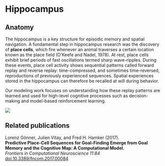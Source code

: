 # Hippocampus

## Anatomy

The hippocampus is a key structure for episodic memory and spatial navigation. A fundamental step in hippocampus research was the discovery of **place cells**, which fire whenever an animal traverses a certain location known as the place field (O'Keefe and Nadel, 1978). At rest, place cells exhibit brief periods of fast oscillations termed sharp wave-ripples. During these events, place cell activity shows sequential patterns called forward replay and reverse replay: time-compressed, and sometimes time-reversed, reproductions of previously experienced sequences. Spatial experiences stored in the hippocampus can therefore be recalled at will during behavior.

Our modeling work focuses on understanding how these replay patterns are learned and used for high-level cognitive processes such as decision-making and model-based reinforcement learning.

![](../img/hippocampus.png)

## Related publications

Lorenz Gönner, Julien Vitay, and Fred H. Hamker (2017).\
**Predictive Place-Cell Sequences for Goal-Finding Emerge from Goal Memory and the Cognitive Map: A Computational Model.**\
*Frontiers in Computational Neuroscience 11:84*\
[doi:10.3389/fncom.2017.00084](https://doi.org/10.3389/fncom.2017.00084)